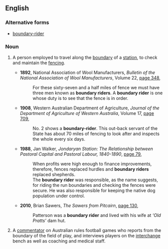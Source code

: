 ==English==

===Alternative forms===
* [[boundary-rider]]

===Noun===
{{wikipedia}}
{{en-noun|head=[[boundary]] [[rider]]}}

# {{context|Australia}} A person employed to travel along the [[boundary]] of a [[station]], to check and maintain the [[fencing]].
#* '''1892''', National Association of Wool Manufacturers, ''Bulletin of the National Association of Wool Manufacturers'', Volume 22, [http://books.google.com.au/books?id=9rAhAQAAMAAJ&q=%22boundary+rider%22|%22boundary+riders%22+-intitle:%22boundary+-rider|riders%22+-inauthor:%22%22&dq=%22boundary+rider%22|%22boundary+riders%22+-intitle:%22boundary+-rider|riders%22+-inauthor:%22%22&hl=en&sa=X&ei=hnEBT-bXHYeGmQWduoSDAg&redir_esc=y page 348],
#*: For these sixty-seven and a half miles of fence we must have three men known as '''boundary riders'''. A '''boundary rider''' is one whose duty is to see that the fence is in order.
#* '''1908''', Western Australian Department of Agriculture, ''Journal of the Department of Agriculture of Western Australia'', Volume 17, [http://books.google.com.au/books?id=DaFFAAAAIAAJ&q=%22boundary+rider%22|%22boundary+riders%22+-intitle:%22boundary+-rider|riders%22+-inauthor:%22%22&dq=%22boundary+rider%22|%22boundary+riders%22+-intitle:%22boundary+-rider|riders%22+-inauthor:%22%22&hl=en&sa=X&ei=Sm8BT674OMX0mAXSj8jFCg&redir_esc=y page 709],
#*: No. 2 shows a '''boundary-rider'''. This out-back servant of the State has about 70 miles of fencing to look after and inspects the whole every six days.
#* '''1988''', Jan Walker, ''Jondaryan Station: The Relationship between Pastoral Capital and Pastoral Labour, 1840-1890'', [http://books.google.com.au/books?id=z8QsAAAAMAAJ&q=%22boundary+rider%22|%22boundary+riders%22+-intitle:%22boundary+-rider|riders%22+-inauthor:%22%22&dq=%22boundary+rider%22|%22boundary+riders%22+-intitle:%22boundary+-rider|riders%22+-inauthor:%22%22&hl=en&sa=X&ei=VGgBT5bVGOKemQWAxvQt&redir_esc=y page 79],
#*: When profits were high enough to finance improvements, therefore, fences replaced hurdles and '''boundary riders''' replaced shepherds.
#*: The '''boundary rider''' was responsible, as the name suggests, for riding the run boundaries and checking the fences were secure. He was also responsible for keeping the native dog population under control.
#* '''2010''', Brian Sawers, ''The Sawers from Pitcairn'', [http://books.google.com.au/books?id=wKfM8kIEagEC&pg=PA130&dq=%22boundary+rider%22|%22boundary+riders%22+-intitle:%22boundary+-rider|riders%22+-inauthor:%22%22&hl=en&sa=X&ei=clkBT6ntFYb3mAXd2bX8CQ&redir_esc=y#v=onepage&q=%22boundary%20rider%22|%22boundary%20riders%22%20-intitle%3A%22boundary%20-rider|riders%22%20-inauthor%3A%22%22&f=false page 130],
#*: Patterson was a '''boundary rider''' and lived with his wife at ''‘Old Pratts’'' dam hut.
# {{context|Australia|sports|Australian rules football}} A [[commentator]] on Australian rules football games who reports from the boundary of the field of play, and interviews players on the [[interchange]] bench as well as coaching and medical staff.